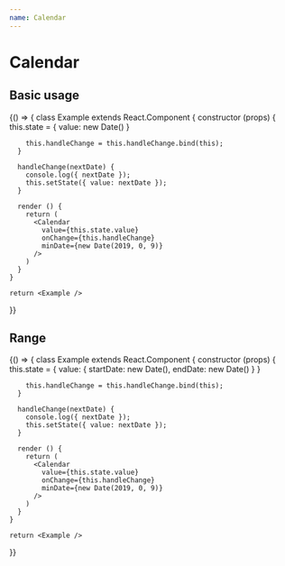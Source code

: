 ```yaml
---
name: Calendar
---
```



# Calendar

<PropsTable of={Calendar} />

## Basic usage

<Playground>
  {() => {
    class Example extends React.Component {
      constructor (props) {
        this.state = {
          value: new Date()
        }
        
        this.handleChange = this.handleChange.bind(this);
      }
      
      handleChange(nextDate) {
        console.log({ nextDate });
        this.setState({ value: nextDate });
      }
      
      render () {
        return (
          <Calendar
            value={this.state.value}
            onChange={this.handleChange}
            minDate={new Date(2019, 0, 9)}
          />
        )
      }
    }
    
    return <Example />
  }}
</Playground>

## Range

<Playground>
  {() => {
    class Example extends React.Component {
      constructor (props) {
        this.state = {
          value: {
            startDate: new Date(),
            endDate: new Date()
          }
        }
        
        this.handleChange = this.handleChange.bind(this);
      }
      
      handleChange(nextDate) {
        console.log({ nextDate });
        this.setState({ value: nextDate });
      }
      
      render () {
        return (
          <Calendar
            value={this.state.value}
            onChange={this.handleChange}
            minDate={new Date(2019, 0, 9)}
          />
        )
      }
    }
    
    return <Example />
  }}
</Playground>

